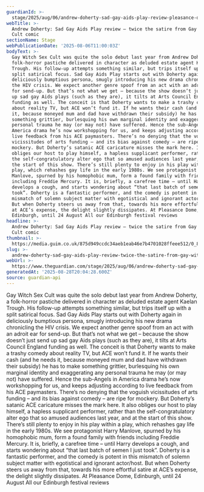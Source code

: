 ```yaml
---
guardianId: >-
  stage/2025/aug/06/andrew-doherty-sad-gay-aids-play-review-pleasance-dome-edinburgh
webTitle: >-
  Andrew Doherty: Sad Gay Aids Play review – twice the satire from Gay Witch Sex
  Cult comic
sectionName: Stage
webPublicationDate: '2025-08-06T11:00:03Z'
bodyText: >-
  Gay Witch Sex Cult was quite the solo debut last year from Andrew Doherty, a
  folk-horror pastiche delivered in character as deluded estate agent Kaelan
  Trough. His follow-up attempts something similar, but trips itself up with a
  split satirical focus. Sad Gay Aids Play starts out with Doherty again in
  deliciously bumptious persona, smugly introducing his new drama chronicling
  the HIV crisis. We expect another genre spoof from an act with an adroit ear
  for send-up. But that’s not what we get – because the show doesn’t just send
  up sad gay Aids plays (such as they are), it tilts at Arts Council England
  funding as well. The conceit is that Doherty wants to make a trashy comedy
  about reality TV, but ACE won’t fund it. If he wants their cash (and he needs
  it, because moneyed mum and dad have withdrawn their subsidy) he has to make
  something grittier, burlesquing his own marginal identity and exaggerating any
  personal trauma he may (or may not) have suffered. Hence the sub-Angels in
  America drama he’s now workshopping for us, and keeps adjusting according to
  live feedback from his ACE paymasters. There’s no denying that the voguish
  vicissitudes of arts funding – and its bias against comedy – are ripe for
  mockery. But Doherty’s satanic ACE caricature misses the mark here. It also
  obliges our host to play himself, a hapless supplicant performer, rather than
  the self-congratulatory alter ego that so amused audiences last year, and at
  the start of this show. There’s still plenty to enjoy in his play within a
  play, which rehashes gay life in the early 1980s. We see protagonist Harry
  Manlove, spurned by his homophobic mum, form a found family with friends
  including Freddie Mercury. It is, briefly, a carefree time – until Harry
  develops a cough, and starts wondering about “that last batch of semen I just
  took”. Doherty is a fantastic performer, and the comedy is potent in this
  mismatch of solemn subject matter with egotistical and ignorant actor/host.
  But when Doherty steers us away from that, towards his more effortful satire
  at ACE’s expense, the delight slightly dissipates. At Pleasance Dome,
  Edinburgh, until 24 August All our Edinburgh festival reviews
headline: >-
  Andrew Doherty: Sad Gay Aids Play review – twice the satire from Gay Witch Sex
  Cult comic
thumbnail: >-
  https://media.guim.co.uk/875d949ccdc34aeb1eab46e7b4701028ffeee512/0_840_4000_3200/500.jpg
slug: >-
  andrew-doherty-sad-gay-aids-play-review-twice-the-satire-from-gay-witch-sex-cult-comic
webUrl: >-
  https://www.theguardian.com/stage/2025/aug/06/andrew-doherty-sad-gay-aids-play-review-pleasance-dome-edinburgh
generatedAt: '2025-08-28T20:04:28.600Z'
source: guardian-api
---
```

Gay Witch Sex Cult was quite the solo debut last year from Andrew Doherty, a folk-horror pastiche delivered in character as deluded estate agent Kaelan Trough. His follow-up attempts something similar, but trips itself up with a split satirical focus. Sad Gay Aids Play starts out with Doherty again in deliciously bumptious persona, smugly introducing his new drama chronicling the HIV crisis. We expect another genre spoof from an act with an adroit ear for send-up. But that’s not what we get – because the show doesn’t just send up sad gay Aids plays (such as they are), it tilts at Arts Council England funding as well. The conceit is that Doherty wants to make a trashy comedy about reality TV, but ACE won’t fund it. If he wants their cash (and he needs it, because moneyed mum and dad have withdrawn their subsidy) he has to make something grittier, burlesquing his own marginal identity and exaggerating any personal trauma he may (or may not) have suffered. Hence the sub-Angels in America drama he’s now workshopping for us, and keeps adjusting according to live feedback from his ACE paymasters. There’s no denying that the voguish vicissitudes of arts funding – and its bias against comedy – are ripe for mockery. But Doherty’s satanic ACE caricature misses the mark here. It also obliges our host to play himself, a hapless supplicant performer, rather than the self-congratulatory alter ego that so amused audiences last year, and at the start of this show. There’s still plenty to enjoy in his play within a play, which rehashes gay life in the early 1980s. We see protagonist Harry Manlove, spurned by his homophobic mum, form a found family with friends including Freddie Mercury. It is, briefly, a carefree time – until Harry develops a cough, and starts wondering about “that last batch of semen I just took”. Doherty is a fantastic performer, and the comedy is potent in this mismatch of solemn subject matter with egotistical and ignorant actor/host. But when Doherty steers us away from that, towards his more effortful satire at ACE’s expense, the delight slightly dissipates. At Pleasance Dome, Edinburgh, until 24 August All our Edinburgh festival reviews
